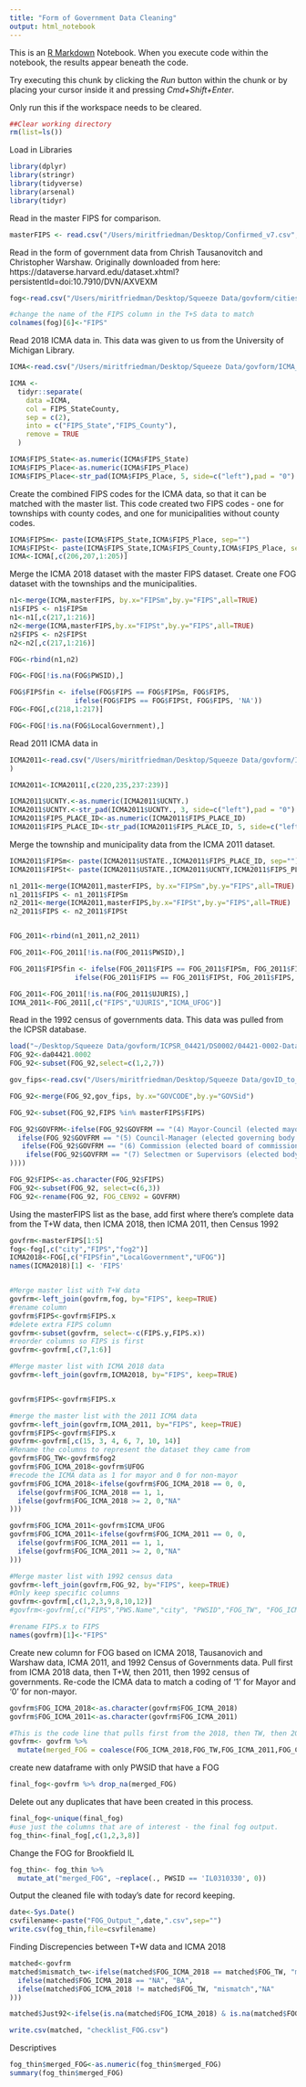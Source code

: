 ```yaml
---
title: "Form of Government Data Cleaning"
output: html_notebook
---
```


This is an [R Markdown](http://rmarkdown.rstudio.com) Notebook. When you execute code within the notebook, the results appear beneath the code. 

Try executing this chunk by clicking the *Run* button within the chunk or by placing your cursor inside it and pressing *Cmd+Shift+Enter*. 


Only run this if the workspace needs to be cleared.
```r
##Clear working directory
rm(list=ls())

```


Load in Libraries
```r
library(dplyr)
library(stringr)
library(tidyverse)
library(arsenal)
library(tidyr)
```


Read in the master FIPS for comparison.
```r
masterFIPS <- read.csv("/Users/miritfriedman/Desktop/Confirmed_v7.csv",colClasses = c("FIPS" = "character"))
```

Read in the form of government data from Chrish Tausanovitch and Christopher Warshaw. Originally downloaded from here: https://dataverse.harvard.edu/dataset.xhtml?persistentId=doi:10.7910/DVN/AXVEXM
```r
fog<-read.csv("/Users/miritfriedman/Desktop/Squeeze Data/govform/cities_finaldata.csv",colClasses = c("place_fips" = "character", "fog2" = "character"))

#change the name of the FIPS column in the T+S data to match
colnames(fog)[6]<-"FIPS"
```

Read 2018 ICMA data in. This data was given to us from the University of Michigan Library. 
```r

ICMA<-read.csv("/Users/miritfriedman/Desktop/Squeeze Data/govform/ICMA_2018.csv", colClasses = c("FIPS_StateCounty" = "character"))

ICMA <-
  tidyr::separate(
    data =ICMA,
    col = FIPS_StateCounty,
    sep = c(2),
    into = c("FIPS_State","FIPS_County"),
    remove = TRUE
  ) 

ICMA$FIPS_State<-as.numeric(ICMA$FIPS_State)
ICMA$FIPS_Place<-as.numeric(ICMA$FIPS_Place)
ICMA$FIPS_Place<-str_pad(ICMA$FIPS_Place, 5, side=c("left"),pad = "0")

```

Create the combined FIPS codes for the ICMA data, so that it can be matched with the master list. This code created two FIPS codes - one for townships with county codes, and one for municipalities without county codes.
```r
ICMA$FIPSm<- paste(ICMA$FIPS_State,ICMA$FIPS_Place, sep="")
ICMA$FIPSt<- paste(ICMA$FIPS_State,ICMA$FIPS_County,ICMA$FIPS_Place, sep="")
ICMA<-ICMA[,c(206,207,1:205)]
```

Merge the ICMA 2018 dataset with the master FIPS dataset. Create one FOG dataset with the townships and the municipalities.
```r
n1<-merge(ICMA,masterFIPS, by.x="FIPSm",by.y="FIPS",all=TRUE)
n1$FIPS <- n1$FIPSm 
n1<-n1[,c(217,1:216)]
n2<-merge(ICMA,masterFIPS,by.x="FIPSt",by.y="FIPS",all=TRUE)
n2$FIPS <- n2$FIPSt 
n2<-n2[,c(217,1:216)]

FOG<-rbind(n1,n2)

FOG<-FOG[!is.na(FOG$PWSID),]

FOG$FIPSfin <- ifelse(FOG$FIPS == FOG$FIPSm, FOG$FIPS,
                ifelse(FOG$FIPS == FOG$FIPSt, FOG$FIPS, 'NA'))
FOG<-FOG[,c(218,1:217)]

FOG<-FOG[!is.na(FOG$LocalGovernment),]

```

Read 2011 ICMA data in
```r

ICMA2011<-read.csv("/Users/miritfriedman/Desktop/Squeeze Data/govform/ICMA_2011.csv", #colClasses = c("FIPS_StateCounty" = "character"))
)

ICMA2011<-ICMA2011[,c(220,235,237:239)]

ICMA2011$UCNTY.<-as.numeric(ICMA2011$UCNTY.)
ICMA2011$UCNTY.<-str_pad(ICMA2011$UCNTY., 3, side=c("left"),pad = "0")
ICMA2011$FIPS_PLACE_ID<-as.numeric(ICMA2011$FIPS_PLACE_ID)
ICMA2011$FIPS_PLACE_ID<-str_pad(ICMA2011$FIPS_PLACE_ID, 5, side=c("left"),pad = "0")

```

Merge the township and municipality data from the ICMA 2011 dataset.
```r
ICMA2011$FIPSm<- paste(ICMA2011$USTATE.,ICMA2011$FIPS_PLACE_ID, sep="")
ICMA2011$FIPSt<- paste(ICMA2011$USTATE.,ICMA2011$UCNTY,ICMA2011$FIPS_PLACE_ID, sep="")

n1_2011<-merge(ICMA2011,masterFIPS, by.x="FIPSm",by.y="FIPS",all=TRUE)
n1_2011$FIPS <- n1_2011$FIPSm 
n2_2011<-merge(ICMA2011,masterFIPS,by.x="FIPSt",by.y="FIPS",all=TRUE)
n2_2011$FIPS <- n2_2011$FIPSt 


FOG_2011<-rbind(n1_2011,n2_2011)

FOG_2011<-FOG_2011[!is.na(FOG_2011$PWSID),]

FOG_2011$FIPSfin <- ifelse(FOG_2011$FIPS == FOG_2011$FIPSm, FOG_2011$FIPS,
                ifelse(FOG_2011$FIPS == FOG_2011$FIPSt, FOG_2011$FIPS, 'NA'))

FOG_2011<-FOG_2011[!is.na(FOG_2011$UJURIS),]
ICMA_2011<-FOG_2011[,c("FIPS","UJURIS","ICMA_UFOG")]
```

Read in the 1992 census of governments data. This data was pulled from the ICPSR database.
```r
load("~/Desktop/Squeeze Data/govform/ICPSR_04421/DS0002/04421-0002-Data.rda")
FOG_92<-da04421.0002
FOG_92<-subset(FOG_92,select=c(1,2,7))

gov_fips<-read.csv("/Users/miritfriedman/Desktop/Squeeze Data/govID_to_FIPS.csv")

FOG_92<-merge(FOG_92,gov_fips, by.x="GOVCODE",by.y="GOVSid")

FOG_92<-subset(FOG_92,FIPS %in% masterFIPS$FIPS)

FOG_92$GOVFRM<-ifelse(FOG_92$GOVFRM == "(4) Mayor-Council (elected mayor and elected governing body)", 1,
  ifelse(FOG_92$GOVFRM == "(5) Council-Manager (elected governing body and appointed manager)",0,
   ifelse(FOG_92$GOVFRM == "(6) Commission (elected board of commissioners, with each commissioner responsible for one or more departments)",0,
    ifelse(FOG_92$GOVFRM == "(7) Selectmen or Supervisors (elected body responsible for day-to-day administration)",0,"NA"
))))

FOG_92$FIPS<-as.character(FOG_92$FIPS)
FOG_92<-subset(FOG_92, select=c(6,3))
FOG_92<-rename(FOG_92, FOG_CEN92 = GOVFRM)

```


Using the masterFIPS list as the base, add first where there's complete data from the T+W data, then ICMA 2018, then ICMA 2011, then Census 1992

```r
govfrm<-masterFIPS[1:5]
fog<-fog[,c("city","FIPS","fog2")]
ICMA2018<-FOG[,c("FIPSfin","LocalGovernment","UFOG")]
names(ICMA2018)[1] <- 'FIPS'


#Merge master list with T+W data
govfrm<-left_join(govfrm,fog, by="FIPS", keep=TRUE)
#rename column
govfrm$FIPS<-govfrm$FIPS.x
#delete extra FIPS column
govfrm<-subset(govfrm, select=-c(FIPS.y,FIPS.x))
#reorder columns so FIPS is first
govfrm<-govfrm[,c(7,1:6)]

#Merge master list with ICMA 2018 data
govfrm<-left_join(govfrm,ICMA2018, by="FIPS", keep=TRUE)


govfrm$FIPS<-govfrm$FIPS.x

#merge the master list with the 2011 ICMA data
govfrm<-left_join(govfrm,ICMA_2011, by="FIPS", keep=TRUE)
govfrm$FIPS<-govfrm$FIPS.x
govfrm<-govfrm[,c(15, 3, 4, 6, 7, 10, 14)]
#Rename the columns to represent the dataset they came from 
govfrm$FOG_TW<-govfrm$fog2
govfrm$FOG_ICMA_2018<-govfrm$UFOG
#recode the ICMA data as 1 for mayor and 0 for non-mayor
govfrm$FOG_ICMA_2018<-ifelse(govfrm$FOG_ICMA_2018 == 0, 0,
  ifelse(govfrm$FOG_ICMA_2018 == 1, 1,
  ifelse(govfrm$FOG_ICMA_2018 >= 2, 0,"NA"
)))

govfrm$FOG_ICMA_2011<-govfrm$ICMA_UFOG
govfrm$FOG_ICMA_2011<-ifelse(govfrm$FOG_ICMA_2011 == 0, 0,
  ifelse(govfrm$FOG_ICMA_2011 == 1, 1,
  ifelse(govfrm$FOG_ICMA_2011 >= 2, 0,"NA"
)))

#Merge master list with 1992 census data
govfrm<-left_join(govfrm,FOG_92, by="FIPS", keep=TRUE)
#Only keep specific columns
govfrm<-govfrm[,c(1,2,3,9,8,10,12)]
#govfrm<-govfrm[,c("FIPS","PWS.Name","city", "PWSID","FOG_TW", "FOG_ICMA_2018","FOG_ICMA_2011","FOG_CEN92")]

#rename FIPS.x to FIPS 
names(govfrm)[1]<-"FIPS"

```

Create new column for FOG based on ICMA 2018, Tausanovich and Warshaw data, ICMA 2011, and 1992 Census of Governments data. Pull first from ICMA 2018 data, then T+W, then 2011, then 1992 census of governments. Re-code the ICMA data to match a coding of '1' for Mayor and '0' for non-mayor. 
```r
govfrm$FOG_ICMA_2018<-as.character(govfrm$FOG_ICMA_2018)
govfrm$FOG_ICMA_2011<-as.character(govfrm$FOG_ICMA_2011)

#This is the code line that pulls first from the 2018, then TW, then 2011, then 1992 census.
govfrm<- govfrm %>% 
  mutate(merged_FOG = coalesce(FOG_ICMA_2018,FOG_TW,FOG_ICMA_2011,FOG_CEN92))
```

create new dataframe with only PWSID that have a FOG
```r
final_fog<-govfrm %>% drop_na(merged_FOG)
```

Delete out any duplicates that have been created in this process. 
```r
final_fog<-unique(final_fog)
#use just the columns that are of interest - the final fog output. 
fog_thin<-final_fog[,c(1,2,3,8)]
```

Change the FOG for Brookfield IL
```r
fog_thin<- fog_thin %>%
  mutate_at("merged_FOG", ~replace(., PWSID == 'IL0310330', 0))
```


Output the cleaned file with today's date for record keeping.
```r
date<-Sys.Date()
csvfilename<-paste("FOG_Output_",date,".csv",sep="")
write.csv(fog_thin,file=csvfilename)
```

Finding Discrepencies between T+W data and ICMA 2018
```r
matched<-govfrm
matched$mismatch_tw<-ifelse(matched$FOG_ICMA_2018 == matched$FOG_TW, "match",
  ifelse(matched$FOG_ICMA_2018 == "NA", "BA",
  ifelse(matched$FOG_ICMA_2018 != matched$FOG_TW, "mismatch","NA"
)))
```

```r

matched$Just92<-ifelse(is.na(matched$FOG_ICMA_2018) & is.na(matched$FOG_ICMA_2011) & is.na(matched$FOG_TW), "check","don't check")

write.csv(matched, "checklist_FOG.csv")
```

Descriptives
```r
fog_thin$merged_FOG<-as.numeric(fog_thin$merged_FOG)
summary(fog_thin$merged_FOG)
```


